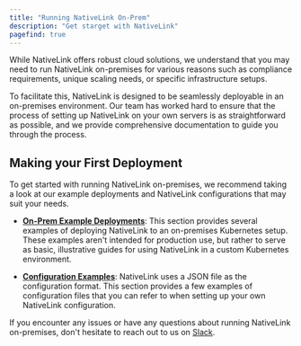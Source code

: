 ```yaml
---
title: "Running NativeLink On-Prem"
description: "Get starget with NativeLink"
pagefind: true
---
```



While NativeLink offers robust cloud solutions, we understand
that you may need to run NativeLink on-premises for various
reasons such as compliance requirements, unique scaling needs,
or specific infrastructure setups.

To facilitate this, NativeLink is designed to be seamlessly
deployable in an on-premises environment. Our team has worked
hard to ensure that the process of setting up NativeLink on
your own servers is as straightforward as possible, and we
provide comprehensive documentation to guide you through the process.

## Making your First Deployment
To get started with running NativeLink on-premises, we recommend taking a
look at our example deployments and NativeLink configurations that may suit
your needs.

- [**On-Prem Example Deployments**](/docs/deployment-examples/on-prem-overview):
This section provides several examples of deploying NativeLink to an
on-premises Kubernetes setup. These examples aren't intended for production
use, but rather to serve as basic, illustrative guides for using NativeLink
in a custom Kubernetes environment.

- [**Configuration Examples**](/docs/config/configuration-intro):
NativeLink uses a JSON file as the configuration format. This section provides
a few examples of configuration files that you can refer to when setting up
your own NativeLink configuration.

If you encounter any issues
or have any questions about running NativeLink on-premises, don't hesitate to
reach out to us on [Slack](https://nativelink.slack.com/join/shared_invite/zt-281qk1ho0-krT7HfTUIYfQMdwflRuq7A#/shared-invite/email).
